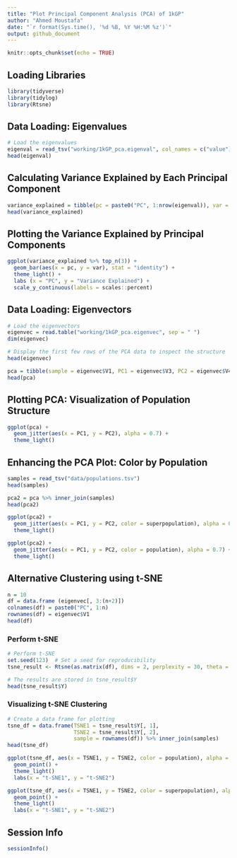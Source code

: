 ```yaml
---
title: "Plot Principal Component Analysis (PCA) of 1kGP"
author: "Ahmed Moustafa"
date: "`r format(Sys.time(), '%d %B, %Y %H:%M %z')`"
output: github_document
---
```


```r
knitr::opts_chunk$set(echo = TRUE)
```

## Loading Libraries

```r
library(tidyverse)
library(tidylog)
library(Rtsne)
```

## Data Loading: Eigenvalues

```r
# Load the eigenvalues
eigenval = read_tsv("working/1kGP_pca.eigenval", col_names = c("value"))
head(eigenval)
```

## Calculating Variance Explained by Each Principal Component

```r
variance_explained = tibble(pc = paste0("PC", 1:nrow(eigenval)), var = eigenval$value / sum(eigenval))
head(variance_explained)
```

## Plotting the Variance Explained by Principal Components

```r
ggplot(variance_explained %>% top_n(3)) + 
  geom_bar(aes(x = pc, y = var), stat = "identity") + 
  theme_light() +
  labs (x = "PC", y = "Variance Explained") +
  scale_y_continuous(labels = scales::percent)
```

## Data Loading: Eigenvectors

```r
# Load the eigenvectors
eigenvec = read.table("working/1kGP_pca.eigenvec", sep = " ")
dim(eigenvec)
```

```r
# Display the first few rows of the PCA data to inspect the structure
head(eigenvec)
```

```r
pca = tibble(sample = eigenvec$V1, PC1 = eigenvec$V3, PC2 = eigenvec$V4, PC3 = eigenvec$V5)
head(pca)
```

## Plotting PCA: Visualization of Population Structure

```r
ggplot(pca) + 
  geom_jitter(aes(x = PC1, y = PC2), alpha = 0.7) + 
  theme_light()
```

## Enhancing the PCA Plot: Color by Population

```r
samples = read_tsv("data/populations.tsv")
head(samples)
```
```r
pca2 = pca %>% inner_join(samples)
head(pca2)
```
```r
ggplot(pca2) + 
  geom_jitter(aes(x = PC1, y = PC2, color = superpopulation), alpha = 0.7) + 
  theme_light()
```

```r
ggplot(pca2) + 
  geom_jitter(aes(x = PC1, y = PC2, color = population), alpha = 0.7) + 
  theme_light()
```


## Alternative Clustering using t-SNE

```r
n = 10
df = data.frame (eigenvec[, 3:(n+2)])
colnames(df) = paste0("PC", 1:n)
rownames(df) = eigenvec$V1
head(df)
```

### Perform t-SNE

```r
# Perform t-SNE
set.seed(123)  # Set a seed for reproducibility
tsne_result <- Rtsne(as.matrix(df), dims = 2, perplexity = 30, theta = 0.5, verbose = TRUE)

# The results are stored in tsne_result$Y
head(tsne_result$Y)

```

### Visualizing t-SNE Clustering

```r
# Create a data frame for plotting
tsne_df = data.frame(TSNE1 = tsne_result$Y[, 1], 
                     TSNE2 = tsne_result$Y[, 2], 
                     sample = rownames(df)) %>% inner_join(samples)
head(tsne_df)
```

```r
ggplot(tsne_df, aes(x = TSNE1, y = TSNE2, color = population), alpha = 0.7) +
  geom_point() +
  theme_light()
  labs(x = "t-SNE1", y = "t-SNE2")
```

```r
ggplot(tsne_df, aes(x = TSNE1, y = TSNE2, color = superpopulation), alpha = 0.7) +
  geom_point() +
  theme_light()
  labs(x = "t-SNE1", y = "t-SNE2")
```

## Session Info

```r
sessionInfo()
```
